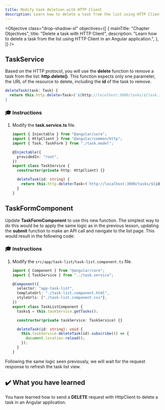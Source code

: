 ```yaml
---
title: Modify task deletion with HTTP Client
description: Learn how to delete a task from the list using HTTP Client in an Angular application.
---
```



<Objective
  class="drop-shadow-xl"
  objectives={[
    {
      mainTitle: "Chapter Objectives",
      title: "Delete a task with HTTP Client",
      description:
        "Learn how to delete a task from the list using HTTP Client in an Angular application.",
    },
  ]}
/>

## TaskService

Based on the HTTP protocol, you will use the **delete** function to remove a task from the list: **http.delete()**.
This function expects only one parameter, the URL of the resource to delete, including the **id** of the task to remove.

```typescript
deleteTask(task: Task) {
  return this.http.delete<Task>(`${http://localhost:3000/tasks/${task.id}}`);
}
```

### 🎓 Instructions

<Steps>

1. Modify the **task.service.ts** file.

   ```typescript ins={"Add the deleteTask function": 10-16}
   import { Injectable } from "@angular/core";
   import { HttpClient } from "@angular/common/http";
   import { Task, TaskForm } from "./task.model";

   @Injectable({
     providedIn: "root",
   })
   export class TaskService {
     constructor(private http: HttpClient) {}

     deleteTask(id: string) {
       return this.http.delete<Task>(`http://localhost:3000/tasks/${id}`);
     }
   }
   ```

</Steps>

## TaskFormComponent

Update **TaskFormComponent** to use this new function.
The simplest way to do this would be to apply the same logic as in the previous lesson, updating the **submit** function to make an API call and navigate to the list page.
This would result in the following code:

### 🎓 Instructions

<Steps>

1. Modify the `src/app/task-list/task-list.component.ts` file.

   ```typescript ins={"Modify the deleteTask function": 13-18}
   import { Component } from "@angular/core";
   import { TaskService } from "../task.service";

   @Component({
     selector: "app-task-list",
     templateUrl: "./task-list.component.html",
     styleUrls: ["./task-list.component.css"],
   })
   export class TaskListComponent {
     tasks$ = this.taskService.getTasks();

     constructor(private taskService: TaskService) {}

     deleteTask(id: string): void {
       this.taskService.deleteTask(id).subscribe(() => {
         document.location.reload();
       });
     }
   }
   ```

</Steps>

Following the same logic seen previously, we will wait for the request response to refresh the task list view.

## ✔️ What you have learned

You have learned how to send a **DELETE** request with HttpClient to delete a task in an Angular application.

